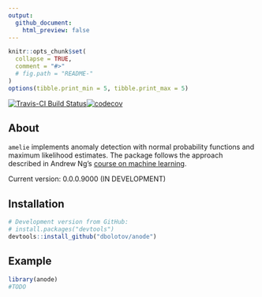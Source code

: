 ```yaml
---
output:
  github_document:
    html_preview: false
---
```


<!-- README.md is generated from README.Rmd. Please edit that file -->


```r
knitr::opts_chunk$set(
  collapse = TRUE,
  comment = "#>"
  # fig.path = "README-"
)
options(tibble.print_min = 5, tibble.print_max = 5)
```

[![Travis-CI Build Status](https://travis-ci.org/dbolotov/anode.svg?branch=master)](https://travis-ci.org/dbolotov/anode)[![codecov](https://codecov.io/github/codecov/example-r/branch/master/graphs/badge.svg)](https://codecov.io/github/codecov/example-r)

## About

`amelie` implements anomaly detection with normal probability functions and maximum likelihood estimates. The package follows the approach described in Andrew Ng's [course on machine learning](https://www.coursera.org/learn/machine-learning).

Current version: 0.0.0.9000 (IN DEVELOPMENT)


## Installation

```r
# Development version from GitHub:
# install.packages("devtools")
devtools::install_github("dbolotov/anode")
```


## Example

```r
library(anode)
#TODO
```

